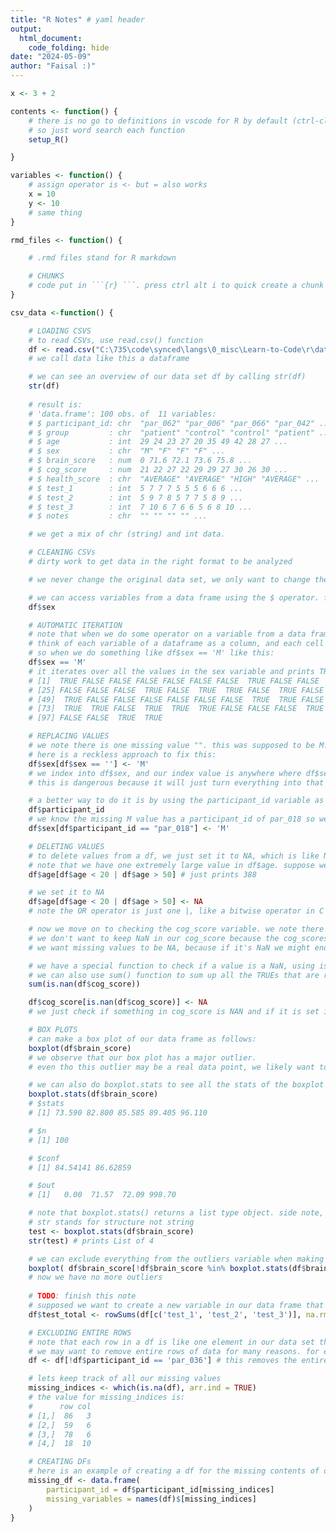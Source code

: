 ```yaml
---
title: "R Notes" # yaml header
output: 
  html_document:
    code_folding: hide
date: "2024-05-09"
author: "Faisal :)"
---
```


```r

x <- 3 + 2

contents <- function() {
    # there is no go to definitions in vscode for R by default (ctrl-click)
    # so just word search each function
    setup_R()

}

variables <- function() {
    # assign operator is <- but = also works
    x = 10
    y <- 10
    # same thing
}

rmd_files <- function() {

    # .rmd files stand for R markdown

    # CHUNKS
    # code put in ```{r} ```. press ctrl alt i to quick create a chunk
}

csv_data <-function() {

    # LOADING CSVS
    # to read CSVs, use read.csv() function
    df <- read.csv("C:\735\code\synced\langs\0_misc\Learn-to-Code\r\data - data.csv.csv", header=TRUE)
    # we call data like this a dataframe

    # we can see an overview of our data set df by calling str(df)
    str(df)
    
    # result is:
    # 'data.frame':	100 obs. of  11 variables:
    # $ participant_id: chr  "par_062" "par_006" "par_066" "par_042" ...
    # $ group         : chr  "patient" "control" "control" "patient" ...
    # $ age           : int  29 24 23 27 20 35 49 42 28 27 ...
    # $ sex           : chr  "M" "F" "F" "F" ...
    # $ brain_score   : num  0 71.6 72.1 73.6 75.8 ...
    # $ cog_score     : num  21 22 27 22 29 29 27 30 26 30 ...
    # $ health_score  : chr  "AVERAGE" "AVERAGE" "HIGH" "AVERAGE" ...
    # $ test_1        : int  5 7 7 7 5 5 5 6 6 6 ...
    # $ test_2        : int  5 9 7 8 5 7 7 5 8 9 ...
    # $ test_3        : int  7 10 6 7 6 6 5 6 8 10 ...
    # $ notes         : chr  "" "" "" "" ...

    # we get a mix of chr (string) and int data.

    # CLEANING CSVs
    # dirty work to get data in the right format to be analyzed

    # we never change the original data set, we only want to change the data loaded in R, our df

    # we can access variables from a data frame using the $ operator. for example
    df$sex

    # AUTOMATIC ITERATION
    # note that when we do some operator on a variable from a data frame it automatically iterates over all values in that variable.
    # think of each variable of a dataframe as a column, and each cell in that column as a value. we refer to the stuff in variables just as "values".
    # so when we do something like df$sex == 'M' like this:
    df$sex == 'M'
    # it iterates over all the values in the sex variable and prints TRUE or FALSE for all of them. and we get this:
    # [1]  TRUE FALSE FALSE FALSE FALSE FALSE FALSE  TRUE FALSE FALSE  TRUE  TRUE FALSE  TRUE FALSE  TRUE FALSE FALSE  TRUE FALSE FALSE  TRUE FALSE  TRUE
    # [25] FALSE FALSE FALSE  TRUE FALSE  TRUE  TRUE FALSE  TRUE FALSE FALSE FALSE  TRUE FALSE FALSE  TRUE  TRUE FALSE  TRUE  TRUE  TRUE  TRUE  TRUE  TRUE
    # [49]  TRUE FALSE FALSE FALSE FALSE FALSE FALSE  TRUE  TRUE FALSE FALSE  TRUE FALSE  TRUE  TRUE  TRUE  TRUE  TRUE FALSE FALSE FALSE  TRUE FALSE  TRUE
    # [73]  TRUE  TRUE FALSE  TRUE  TRUE  TRUE FALSE FALSE FALSE  TRUE  TRUE  TRUE FALSE  TRUE FALSE  TRUE FALSE FALSE  TRUE FALSE  TRUE  TRUE FALSE  TRUE
    # [97] FALSE FALSE  TRUE  TRUE

    # REPLACING VALUES
    # we note there is one missing value "". this was supposed to be M.
    # here is a reckless approach to fix this:
    df$sex[df$sex == ''] <- 'M'
    # we index into df$sex, and our index value is anywhere where df$sex == ''. 
    # this is dangerous because it will just turn everything into that's '' into 'M', even if its some other missing data

    # a better way to do it is by using the participant_id variable as these are unique
    df$participant_id
    # we know the missing M value has a participant_id of par_018 so we do this
    df$sex[df$participant_id == "par_018"] <- 'M'

    # DELETING VALUES
    # to delete values from a df, we just set it to NA, which is like NULL.
    # note that we have one extremely large value in df$age. suppose we only want participants to be aged 20-50.
    df$age[df$age < 20 | df$age > 50] # just prints 388

    # we set it to NA
    df$age[df$age < 20 | df$age > 50] <- NA
    # note the OR operator is just one |, like a bitwise operator in C or Java

    # now we move on to checking the cog_score variable. we note there's a NaN value.
    # we don't want to keep NaN in our cog_score because the cog_scores are indeed numbers!
    # we want missing values to be NA, because if it's NaN we might end up getting some errors later on when trying to do numeric calculations with stuff in cog_score

    # we have a special function to check if a value is a NaN, using is_nan(x)
    # we can also use sum() function to sum up all the TRUEs that are returned. so we can see how many values in a variable are NaN like this:
    sum(is.nan(df$cog_score))

    df$cog_score[is.nan(df$cog_score)] <- NA
    # we just check if something in cog_score is NAN and if it is set it to NA

    # BOX PLOTS
    # can make a box plot of our data frame as follows:
    boxplot(df$brain_score)
    # we observe that our box plot has a major outlier.
    # even tho this outlier may be a real data point, we likely want to ignore it to avoid a bias in data analysis.

    # we can also do boxplot.stats to see all the stats of the boxplot
    boxplot.stats(df$brain_score)
    # $stats
    # [1] 73.590 82.800 85.585 89.405 96.110

    # $n
    # [1] 100

    # $conf
    # [1] 84.54141 86.62859

    # $out
    # [1]   0.00  71.57  72.09 998.70

    # note that boxplot.stats() returns a list type object. side note, we can check the type of object a variable is using str()
    # str stands for structure not string
    test <- boxplot.stats(df$brain_score)
    str(test) # prints List of 4

    # we can exclude everything from the outliers variable when making our boxplot
    boxplot( df$brain_score[!df$brain_score %in% boxplot.stats(df$brain_score)$out] )
    # now we have no more outliers
    
    # TODO: finish this note
    # supposed we want to create a new variable in our data frame that contains 
    df$test_total <- rowSums(df[c('test_1', 'test_2', 'test_3')], na.rm = FALSE)

    # EXCLUDING ENTIRE ROWS
    # note that each row in a df is like one element in our data set that has values in each variable.
    # we may want to remove entire rows of data for many reasons. for example, par_036 recinded their consent and all their test values are 0.
    df <- df[!df$participant_id == 'par_036'] # this removes the entire row for par_036

    # lets keep track of all our missing values
    missing_indices <- which(is.na(df), arr.ind = TRUE)
    # the value for missing_indices is:
    #      row col
    # [1,]  86   3
    # [2,]  59   6
    # [3,]  78   6
    # [4,]  18  10

    # CREATING DFs
    # here is an example of creating a df for the missing contents of our original data
    missing_df <- data.frame(
        participant_id = df$participant_id[missing_indices]
        missing_variables = names(df)$[missing_indices]
    )
}
```